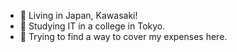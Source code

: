 - 🗾 Living in Japan, Kawasaki!
- 🧙 Studying IT in a college in Tokyo.
- 🍙 Trying to find a way to cover my expenses here.

